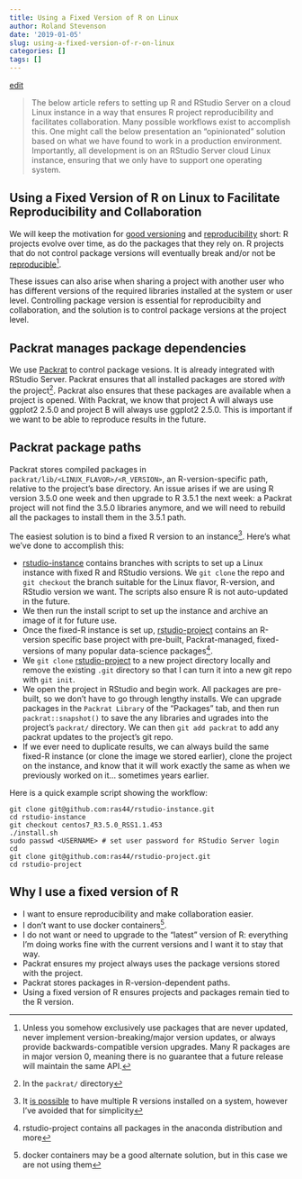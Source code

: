 ```yaml
---
title: Using a Fixed Version of R on Linux
author: Roland Stevenson
date: '2019-01-05'
slug: using-a-fixed-version-of-r-on-linux
categories: []
tags: []
---
```


[edit](https://github.com/ras44/blog/edit/master/content/post/2019-01-05-why-i-use-a-fixed-version-of-r.Rmd)

> The below article refers to setting up R and RStudio Server on a cloud Linux instance in a way that ensures R project reproducibility and facilitates collaboration.  Many possible workflows exist to accomplish this.  One might call the below presentation an "opinionated" solution based on what we have found to work in a production environment.  Importantly, all development is on an RStudio Server cloud Linux instance, ensuring that we only have to support one operating system.

## Using a Fixed Version of R on Linux to Facilitate Reproducibility and Collaboration

We will keep the motivation for [good versioning](https://semver.org/) and [reproducibility](http://adv-r.had.co.nz/Reproducibility.html) short:  R projects evolve over time, as do the packages that they rely on.  R projects that do not control package versions will eventually break and/or not be [reproducible](https://en.wikipedia.org/wiki/Replication_crisis)[^1].

These issues can also arise when sharing a project with another user who has different versions of the required libraries installed at the system or user level. Controlling package version is essential for reproducibilty and collaboration, and the solution is to control package versions at the project level.

## Packrat manages package dependencies

We use [Packrat](https://rstudio.github.io/packrat/) to control package vesions.  It is already integrated with RStudio Server.  Packrat ensures that all installed packages are stored *with* the project[^2].  Packrat also ensures that these packages are available when a project is opened.  With Packrat, we know that project A will always use ggplot2 2.5.0 and project B will always use ggplot2 2.5.0.  This is important if we want to be able to reproduce results in the future.

## Packrat package paths

Packrat stores compiled packages in `packrat/lib/<LINUX_FLAVOR>/<R_VERSION>`, an R-version-specific path, relative to the project's base directory.  An issue arises if we are using R version 3.5.0 one week and then upgrade to R 3.5.1 the next week: a Packrat project will not find the 3.5.0 libraries anymore, and we will need to rebuild all the packages to install them in the 3.5.1 path.

The easiest solution is to bind a fixed R version to an instance[^5].  Here's what we've done to accomplish this:

* [rstudio-instance](https://github.com/ras44/rstudio-instance) contains branches with scripts to set up a Linux instance with fixed R and RStudio versions.  We `git clone` the repo and `git checkout` the branch suitable for the Linux flavor, R-version, and RStudio version we want.  The scripts also ensure R is not auto-updated in the future.
* We then run the install script to set up the instance and archive an image of it for future use.
* Once the fixed-R instance is set up, [rstudio-project](https://github.com/ras44/rstudio-project) contains an R-version specific base project with pre-built, Packrat-managed, fixed-versions of many popular data-science packages[^3].
* We `git clone` [rstudio-project](https://github.com/ras44/rstudio-project) to a new project directory locally and remove the existing `.git` directory so that I can turn it into a new git repo with `git init`.
* We open the project in RStudio and begin work.  All packages are pre-built, so we don't have to go through lengthy installs.  We can upgrade packages in the `Packrat Library` of the "Packages" tab, and then run `packrat::snapshot()` to save the any libraries and ugrades into the project's `packrat/` directory.  We can then `git add packrat` to add any packrat updates to the project's git repo.
* If we ever need to duplicate results, we can always build the same fixed-R instance (or clone the image we stored earlier), clone the project on the instance, and know that it will work exactly the same as when we previously worked on it... sometimes years earlier.

Here is a quick example script showing the workflow:
```
git clone git@github.com:ras44/rstudio-instance.git
cd rstudio-instance
git checkout centos7_R3.5.0_RSS1.1.453
./install.sh
sudo passwd <USERNAME> # set user password for RStudio Server login
cd
git clone git@github.com:ras44/rstudio-project.git
cd rstudio-project
```



## Why I use a fixed version of R
* I want to ensure reproducibility and make collaboration easier.
* I don't want to use docker containers[^4].
* I do not want or need to upgrade to the "latest" version of R: everything I'm doing works fine with the current versions and I want it to stay that way.
* Packrat ensures my project always uses the package versions stored with the project.
* Packrat stores packages in R-version-dependent paths.
* Using a fixed version of R ensures projects and packages remain tied to the R version.




[^1]: Unless you somehow exclusively use packages that are never updated, never implement version-breaking/major version updates, or always provide backwards-compatible version upgrades.  Many R packages are in major version 0, meaning there is no guarantee that a future release will maintain the same API.
[^2]: In the  `packrat/` directory
[^3]: rstudio-project contains all packages in the anaconda distribution and more
[^4]: docker containers may be a good alternate solution, but in this case we are not using them
[^5]: It [is possible](https://support.rstudio.com/hc/en-us/articles/215488098-Installing-multiple-versions-of-R-on-Linux) to have multiple R versions installed on a system, however I've avoided that for simplicity